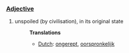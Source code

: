 ===[[Adjective]]===
#unspoiled (by civilisation), in its original state
#:'''Translations'''
#:*[[Dutch]]: [[ongerept]], [[oorspronkelijk]]